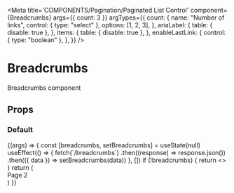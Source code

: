 
<Meta
  title='COMPONENTS/Pagination/Paginated List Control'
  component={Breadcrumbs}
  args={{ count: 3 }}
  argTypes={{
    count: {
      name: "Number of links",
      control: { type: "select" },
      options: [1, 2, 3],
    },
    ariaLabel: {
      table: { disable: true },
    },
    items: {
      table: { disable: true },
    },
    enableLastLink: {
      control: { type: "boolean" },
    },
  }}
/>

# Breadcrumbs

Breadcrumbs component

## Props

<Props of={Breadcrumbs} />

### Default

<Preview>
  <Story name='Paginated List Control'>
    {(args) => {
      const [breadcrumbs, setBreadcrumbs] = useState(null)
      useEffect(() => {
        fetch(`/breadcrumbs`)
          .then((response) => response.json())
          .then(({ data }) => setBreadcrumbs(data))
      }, [])
      if (!breadcrumbs) {
        return <></>
      }
      return (
        <div className='mx-auto flex max-w-4xl justify-between'>
          <Breadcrumbs
            enableLastLink={args.enableLastLink}
            items={breadcrumbs.items.slice(0, args.count)}
          />
          <Pagination
            previousLink={{
              to: `/`,
              label: "Previous",
            }}
            nextLink={{
              to: `/`,
              label: "Next",
            }}
          >
            Page 2
          </Pagination>
        </div>
      )
    }}
  </Story>
</Preview>
